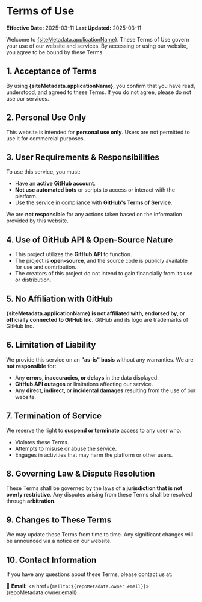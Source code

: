 
# Terms of Use

**Effective Date:** 2025-03-11
**Last Updated:** 2025-03-11

Welcome to <a href={siteMetadata.openGraph.url}>{siteMetadata.applicationName}</a>. These Terms of Use govern your use of our website and services. By accessing or using our website, you agree to be bound by these Terms.

## 1. Acceptance of Terms

By using **{siteMetadata.applicationName}**, you confirm that you have read, understood, and agreed to these Terms. If you do not agree, please do not use our services.

## 2. Personal Use Only

This website is intended for **personal use only**. Users are not permitted to use it for commercial purposes.

## 3. User Requirements & Responsibilities

To use this service, you must:

- Have an **active GitHub account**.
- **Not use automated bots** or scripts to access or interact with the platform.
- Use the service in compliance with **GitHub's Terms of Service**.

We are **not responsible** for any actions taken based on the information provided by this website.

## 4. Use of GitHub API & Open-Source Nature

- This project utilizes the **GitHub API** to function.
- The project is **open-source**, and the source code is publicly available for use and contribution.
- The creators of this project do not intend to gain financially from its use or distribution.

## 5. No Affiliation with GitHub

**{siteMetadata.applicationName} is not affiliated with, endorsed by, or officially connected to GitHub Inc.** GitHub and its logo are trademarks of GitHub Inc.

## 6. Limitation of Liability

We provide this service on an **"as-is" basis** without any warranties. We are **not responsible** for:

- Any **errors, inaccuracies, or delays** in the data displayed.
- **GitHub API outages** or limitations affecting our service.
- Any **direct, indirect, or incidental damages** resulting from the use of our website.

## 7. Termination of Service

We reserve the right to **suspend or terminate** access to any user who:

- Violates these Terms.
- Attempts to misuse or abuse the service.
- Engages in activities that may harm the platform or other users.

## 8. Governing Law & Dispute Resolution

These Terms shall be governed by the laws of **a jurisdiction that is not overly restrictive**. Any disputes arising from these Terms shall be resolved through **arbitration**.

## 9. Changes to These Terms

We may update these Terms from time to time. Any significant changes will be announced via a notice on our website.

## 10. Contact Information

If you have any questions about these Terms, please contact us at:

📧 **Email:** <a href={`mailto:${repoMetadata.owner.email}`}>{repoMetadata.owner.email}</a>
